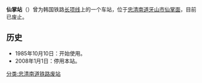 {{expand|time=2014-07-03T13:38:45+00:00}}
{{unreferenced|time=2014-07-03T13:38:45+00:00}}
{{朝鮮半島車站資訊
|公司色 = black
|文字色 = 
|站名 = 仙掌站
|圖片 = 
|pxl = 
|圖片說明 =
|前一站 = [[鶴城站|鶴城]]
|前一站距離 = 
|後一站距離 = 
|後一站 = [[道高温泉站|道高温泉]]
|諺文 = 선장역
|朝鮮漢字 = 仙掌驛
|文觀部式 = Seonjang-yeok
|馬-賴式 = Sŏnjang-yŏk
|副站名 = 
|車站編號 = 
|停站路線數 = 
|所屬公司 = [[韩国铁道公社|韩国铁道公社]]
|所屬路線 = [[长项线|长项线]]
|距離 = 
|起點站 = [[天安站|天安]]
|所在地 =[[忠清南道|忠清南道]][[牙山市|牙山市]][[仙掌面|仙掌面]]
|車站構造 = 地面车站
|月台配置 = 
|啟用年月日 =1985年10月10日 
|廢站年月日 =2008年1月1日
|上下車人次 = 
|統計年度 = 
|轉車 = 
|備註 = 
|全寬備註 = 
}}

'''仙掌站'''（{{kor|諺=선장역|漢=仙掌驛|羅=Seonjang yeok|f=y}}）曾为韩国铁路[[长项线|长项线]]上的一个车站，位于[[忠清南道|忠清南道]][[牙山市|牙山市]][[仙掌面|仙掌面]]，目前已废止。

== 历史 ==
*1985年10月10日：开始使用。
*2008年1月1日：停用本站。

{{长项线}}

[[分类:忠清南道铁路废站|分类:忠清南道铁路废站]]